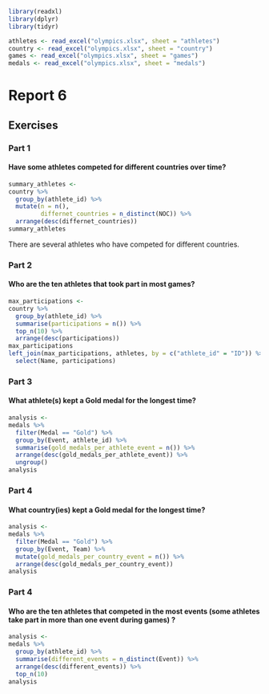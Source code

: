 ```r
library(readxl)
library(dplyr)
library(tidyr)

athletes <- read_excel("olympics.xlsx", sheet = "athletes")
country <- read_excel("olympics.xlsx", sheet = "country")
games <- read_excel("olympics.xlsx", sheet = "games")
medals <- read_excel("olympics.xlsx", sheet = "medals")
```

# Report 6
## Exercises
### Part 1
#### Have some athletes competed for different countries over time?

```r
summary_athletes <-
country %>%
  group_by(athlete_id) %>%
  mutate(n = n(),
         differnet_countries = n_distinct(NOC)) %>%
  arrange(desc(differnet_countries)) 
summary_athletes
```
There are several athletes who have competed for different countries.


### Part 2
#### Who are the ten athletes that took part in most games?
```r

max_participations <-
country %>%
  group_by(athlete_id) %>%
  summarise(participations = n()) %>%
  top_n(10) %>%
  arrange(desc(participations))
max_participations
left_join(max_participations, athletes, by = c("athlete_id" = "ID")) %>%
  select(Name, participations)

```

### Part 3
#### What athlete(s) kept a Gold medal for the longest time?
```r
analysis <-
medals %>%
  filter(Medal == "Gold") %>%
  group_by(Event, athlete_id) %>%
  summarise(gold_medals_per_athlete_event = n()) %>%
  arrange(desc(gold_medals_per_athlete_event)) %>%
  ungroup()
analysis
```

### Part 4
#### What country(ies) kept a Gold medal for the longest time?

```r
analysis <-
medals %>%
  filter(Medal == "Gold") %>%
  group_by(Event, Team) %>%
  mutate(gold_medals_per_country_event = n()) %>%
  arrange(desc(gold_medals_per_country_event)) 
analysis
```

### Part 4
#### Who are the ten athletes that competed in the most events (some athletes take part in more than one event during games) ?

```r
analysis <-
medals %>%
  group_by(athlete_id) %>%
  summarise(different_events = n_distinct(Event)) %>%
  arrange(desc(different_events)) %>%
  top_n(10)
analysis
```



